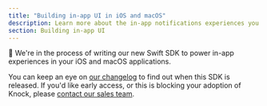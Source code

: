 ```yaml
---
title: "Building in-app UI in iOS and macOS"
description: Learn more about the in-app notifications experiences you can build in Swift with Knock.
section: Building in-app UI
---
```


🚧 We're in the process of writing our new Swift SDK to power in-app experiences in your iOS and macOS applications.

You can keep an eye on [our changelog](https://knock.app/changelog) to find out when this SDK is released. If you'd like early access, or this is blocking your adoption of Knock, please [contact our sales team](sales@knock.app).
